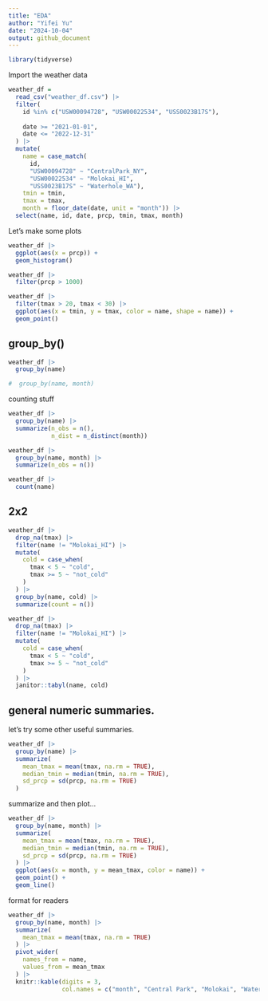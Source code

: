 ```yaml
---
title: "EDA"
author: "Yifei Yu"
date: "2024-10-04"
output: github_document
---
```


```r
library(tidyverse) 
```

Import the weather data

```r
weather_df = 
  read_csv("weather_df.csv") |> 
  filter(
    id %in% c("USW00094728", "USW00022534", "USS0023B17S"), 
    
    date >= "2021-01-01", 
    date <= "2022-12-31"
  ) |> 
  mutate(
    name = case_match(
      id, 
      "USW00094728" ~ "CentralPark_NY", 
      "USW00022534" ~ "Molokai_HI",
      "USS0023B17S" ~ "Waterhole_WA"),
    tmin = tmin,
    tmax = tmax,
    month = floor_date(date, unit = "month")) |> 
  select(name, id, date, prcp, tmin, tmax, month) 
```


Let's make some plots

```r
weather_df |> 
  ggplot(aes(x = prcp)) +
  geom_histogram()
```

```r
weather_df |> 
  filter(prcp > 1000)
```


```r
weather_df |> 
  filter(tmax > 20, tmax < 30) |> 
  ggplot(aes(x = tmin, y = tmax, color = name, shape = name)) +
  geom_point()
```


## group_by()

```r
weather_df |> 
  group_by(name)

#  group_by(name, month)
```



counting stuff

```r
weather_df |> 
  group_by(name) |> 
  summarize(n_obs = n(),
            n_dist = n_distinct(month))
```

```r
weather_df |> 
  group_by(name, month) |> 
  summarize(n_obs = n())
```


```r
weather_df |> 
  count(name)
```




## 2x2

```r
weather_df |> 
  drop_na(tmax) |> 
  filter(name != "Molokai_HI") |> 
  mutate(
    cold = case_when(
      tmax < 5 ~ "cold",
      tmax >= 5 ~ "not_cold"
    )
  ) |> 
  group_by(name, cold) |> 
  summarize(count = n())
```


```r
weather_df |> 
  drop_na(tmax) |> 
  filter(name != "Molokai_HI") |> 
  mutate(
    cold = case_when(
      tmax < 5 ~ "cold",
      tmax >= 5 ~ "not_cold"
    )
  ) |> 
  janitor::tabyl(name, cold)
```


## general numeric summaries.

let's try some other useful summaries.

```r
weather_df |> 
  group_by(name) |> 
  summarize(
    mean_tmax = mean(tmax, na.rm = TRUE),
    median_tmin = median(tmin, na.rm = TRUE),
    sd_prcp = sd(prcp, na.rm = TRUE)
  )
```

summarize and then plot...

```r
weather_df |> 
  group_by(name, month) |> 
  summarize(
    mean_tmax = mean(tmax, na.rm = TRUE),
    median_tmin = median(tmin, na.rm = TRUE),
    sd_prcp = sd(prcp, na.rm = TRUE)
  ) |> 
  ggplot(aes(x = month, y = mean_tmax, color = name)) +
  geom_point() +
  geom_line()
```



format for readers

```r
weather_df |> 
  group_by(name, month) |> 
  summarize(
    mean_tmax = mean(tmax, na.rm = TRUE)
  ) |> 
  pivot_wider(
    names_from = name,
    values_from = mean_tmax
  ) |> 
  knitr::kable(digits = 3,
               col.names = c("month", "Central Park", "Molokai", "Waterhole"))
```







